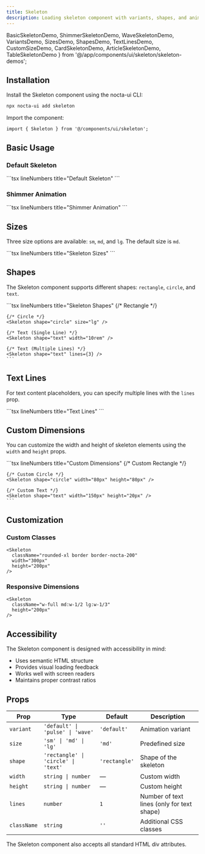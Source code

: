 ```yaml
---
title: Skeleton
description: Loading skeleton component with variants, shapes, and animations for creating content placeholders during loading states
---
```


  BasicSkeletonDemo,
  ShimmerSkeletonDemo,
  WaveSkeletonDemo,
  VariantsDemo,
  SizesDemo,
  ShapesDemo,
  TextLinesDemo,
  CustomSizeDemo,
  CardSkeletonDemo,
  ArticleSkeletonDemo,
  TableSkeletonDemo
} from '@/app/components/ui/skeleton/skeleton-demos';

## Installation


<Steps>
<Step>
Install the Skeleton component using the nocta-ui CLI:

```bash lineNumbers title="Terminal"
npx nocta-ui add skeleton
```
</Step>
<Step>
Import the component:

```tsx lineNumbers title="Import"
import { Skeleton } from '@/components/ui/skeleton';
```
</Step>
</Steps>

## Basic Usage

### Default Skeleton

<DocsTabs defaultValue="preview">
  <DocsTab value="preview" lineNumbers title="Preview">
    <BasicSkeletonDemo />
  </DocsTab>
  <DocsTab value="code" lineNumbers title="Code">
    ```tsx lineNumbers title="Default Skeleton"
    <Skeleton />
    ```
  </DocsTab>
</DocsTabs>


### Shimmer Animation

<DocsTabs defaultValue="preview">
  <DocsTab value="preview" lineNumbers title="Preview">
    <ShimmerSkeletonDemo />
  </DocsTab>
  <DocsTab value="code" lineNumbers title="Code">
    ```tsx lineNumbers title="Shimmer Animation"
    <Skeleton variant="shimmer" />
    ```
  </DocsTab>
</DocsTabs>

## Sizes

Three size options are available: `sm`, `md`, and `lg`. The default size is `md`.

<DocsTabs defaultValue="preview">
  <DocsTab value="preview" lineNumbers title="Preview">
    <SizesDemo />
  </DocsTab>
  <DocsTab value="code" lineNumbers title="Code">
    ```tsx lineNumbers title="Skeleton Sizes"
    <Skeleton size="sm" />
    <Skeleton size="md" />
    <Skeleton size="lg" />
    ```
  </DocsTab>
</DocsTabs>

## Shapes

The Skeleton component supports different shapes: `rectangle`, `circle`, and `text`.

<DocsTabs defaultValue="preview">
  <DocsTab value="preview" lineNumbers title="Preview">
    <ShapesDemo />
  </DocsTab>
  <DocsTab value="code" lineNumbers title="Code">
    ```tsx lineNumbers title="Skeleton Shapes"
    {/* Rectangle */}
    <Skeleton shape="rectangle" width="12rem" height="3rem" />

    {/* Circle */}
    <Skeleton shape="circle" size="lg" />

    {/* Text (Single Line) */}
    <Skeleton shape="text" width="10rem" />

    {/* Text (Multiple Lines) */}
    <Skeleton shape="text" lines={3} />
    ```
  </DocsTab>
</DocsTabs>

## Text Lines

For text content placeholders, you can specify multiple lines with the `lines` prop.

<DocsTabs defaultValue="preview">
  <DocsTab value="preview" lineNumbers title="Preview">
    <TextLinesDemo />
  </DocsTab>
  <DocsTab value="code" lineNumbers title="Code">
    ```tsx lineNumbers title="Text Lines"
    <Skeleton shape="text" lines={2} />
    <Skeleton shape="text" lines={4} />
    <Skeleton shape="text" lines={6} />
    ```
  </DocsTab>
</DocsTabs>

## Custom Dimensions

You can customize the width and height of skeleton elements using the `width` and `height` props.

<DocsTabs defaultValue="preview">
  <DocsTab value="preview" lineNumbers title="Preview">
    <CustomSizeDemo />
  </DocsTab>
  <DocsTab value="code" lineNumbers title="Code">
    ```tsx lineNumbers title="Custom Dimensions"
    {/* Custom Rectangle */}
    <Skeleton width="200px" height="60px" />

    {/* Custom Circle */}
    <Skeleton shape="circle" width="80px" height="80px" />

    {/* Custom Text */}
    <Skeleton shape="text" width="150px" height="20px" />
    ```
  </DocsTab>
</DocsTabs>

## Customization

### Custom Classes

```tsx
<Skeleton 
  className="rounded-xl border border-nocta-200" 
  width="300px" 
  height="200px" 
/>
```

### Responsive Dimensions

```tsx
<Skeleton 
  className="w-full md:w-1/2 lg:w-1/3" 
  height="200px" 
/>
```

## Accessibility

The Skeleton component is designed with accessibility in mind:

- Uses semantic HTML structure
- Provides visual loading feedback
- Works well with screen readers
- Maintains proper contrast ratios

## Props

| Prop | Type | Default | Description |
|------|------|---------|-------------|
| `variant` | `'default' \| 'pulse' \| 'wave'` | `'default'` | Animation variant |
| `size` | `'sm' \| 'md' \| 'lg'` | `'md'` | Predefined size |
| `shape` | `'rectangle' \| 'circle' \| 'text'` | `'rectangle'` | Shape of the skeleton |
| `width` | `string \| number` | — | Custom width |
| `height` | `string \| number` | — | Custom height |
| `lines` | `number` | `1` | Number of text lines (only for text shape) |
| `className` | `string` | `''` | Additional CSS classes |

The Skeleton component also accepts all standard HTML div attributes.
